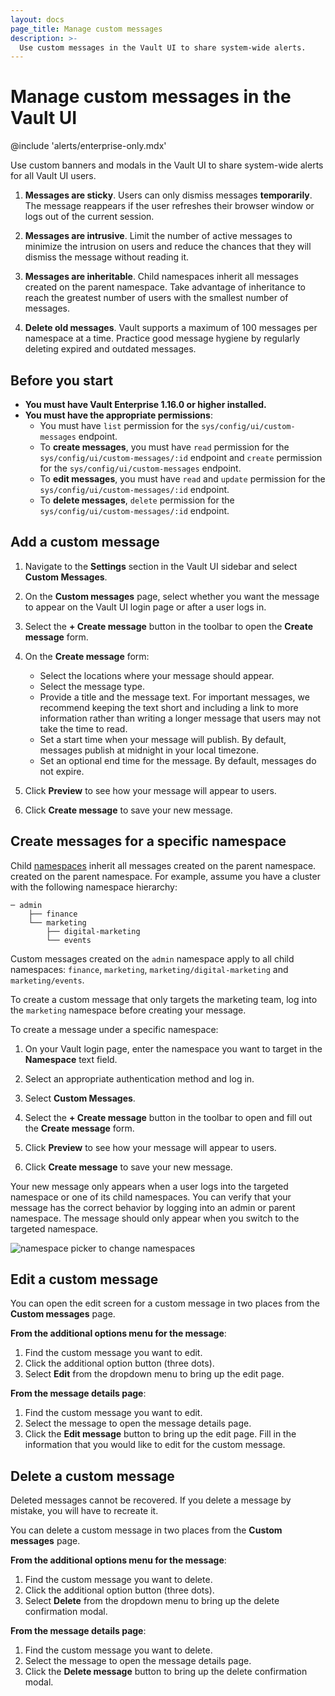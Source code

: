 ```yaml
---
layout: docs
page_title: Manage custom messages
description: >-
  Use custom messages in the Vault UI to share system-wide alerts.
---
```


# Manage custom messages in the Vault UI

@include 'alerts/enterprise-only.mdx'

Use custom banners and modals in the Vault UI to share system-wide alerts for all Vault UI users.

<Tip title="Best practices for UI messages">

1. **Messages are sticky**. Users can only dismiss messages **temporarily**.
   The message reappears if the user refreshes their browser window or logs out
   of the current session.

1. **Messages are intrusive**. Limit the number of active messages to minimize
   the intrusion on users and reduce the chances that they will dismiss the
   message without reading it.

1. **Messages are inheritable**. Child namespaces inherit all messages created
   on the parent namespace. Take advantage of inheritance to reach the greatest
   number of users with the smallest number of messages.

1. **Delete old messages**. Vault supports a maximum of 100 messages per namespace at a
   time. Practice good message hygiene by regularly deleting expired and outdated
   messages.

</Tip>

## Before you start

- **You must have Vault Enterprise 1.16.0 or higher installed.**
- **You must have the appropriate permissions**:
  - You must have `list` permission for the `sys/config/ui/custom-messages` endpoint.
  - To **create messages**, you must have `read` permission for the `sys/config/ui/custom-messages/:id` endpoint and `create` permission for the `sys/config/ui/custom-messages` endpoint.
  - To **edit messages**, you must have `read` and `update` permission for the `sys/config/ui/custom-messages/:id` endpoint.
  - To **delete messages**, `delete` permission for the `sys/config/ui/custom-messages/:id` endpoint.

## Add a custom message

1. Navigate to the **Settings** section in the Vault UI sidebar and select **Custom
   Messages**.

1. On the **Custom messages** page, select whether you want the message
   to appear on the Vault UI login page or after a user logs in.

1. Select the **+ Create message** button in the toolbar to open the **Create message** form.

1. On the **Create message** form:

   - Select the locations where your message should appear.
   - Select the message type.
   - Provide a title and the message text. For important messages, we recommend
     keeping the text short and including a link to more information rather
     than writing a longer message that users may not take the time to read.
   - Set a start time when your message will publish. By default, messages
     publish at midnight in your local timezone.
   - Set an optional end time for the message. By default, messages do not
     expire.

1. Click **Preview** to see how your message will appear to users.

1. Click **Create message** to save your new message.

## Create messages for a specific namespace

Child [namespaces](/vault/docs/enterprise/namespaces) inherit all messages
created on the parent namespace. created on the parent namespace. For example, assume you have a
cluster with the following namespace hierarchy:

<CodeBlockConfig hideClipboard>

```plaintext
─ admin
    ├── finance
    └── marketing
        ├── digital-marketing
        └── events
```

</CodeBlockConfig>

Custom messages created on the `admin` namespace apply to all child namespaces:
`finance`, `marketing`, `marketing/digital-marketing` and `marketing/events`.

To create a custom message that only targets the marketing team, log into the `marketing` namespace before creating your message.

To create a message under a specific namespace:

1. On your Vault login page, enter the namespace you want to target in
   the **Namespace** text field.
1. Select an appropriate authentication method and log in.

1. Select **Custom Messages**.

1. Select the **+ Create message** button in the toolbar to open and fill out
   the **Create message** form.
1. Click **Preview** to see how your message will appear to users.

1. Click **Create message** to save your new message.

Your new message only appears when a user logs into the targeted
namespace or one of its child namespaces. You can verify that your
message has the correct behavior by logging into an admin or parent
namespace. The message should only appear when you switch to the
targeted namespace.

![namespace picker to change namespaces](/img/ui-custom-msg.png)

## Edit a custom message

You can open the edit screen for a custom message in two places from the **Custom messages** page.

**From the additional options menu for the message**:

1. Find the custom message you want to edit.
1. Click the additional option button (three dots).
1. Select **Edit** from the dropdown menu to bring up the edit page.

**From the message details page**:

1. Find the custom message you want to edit.
1. Select the message to open the message details page.
1. Click the **Edit message** button to bring up the edit page.
   Fill in the information that you would like to edit for the custom message.

## Delete a custom message

<Warning title="Message deletion is permanent">
  Deleted messages cannot be recovered. If you delete a message by mistake, you
  will have to recreate it.
</Warning>

You can delete a custom message in two places from the **Custom messages** page.

**From the additional options menu for the message**:

1. Find the custom message you want to delete.
1. Click the additional option button (three dots).
1. Select **Delete** from the dropdown menu to bring up the delete confirmation modal.

**From the message details page**:

1. Find the custom message you want to delete.
1. Select the message to open the message details page.
1. Click the **Delete message** button to bring up the delete confirmation modal.
